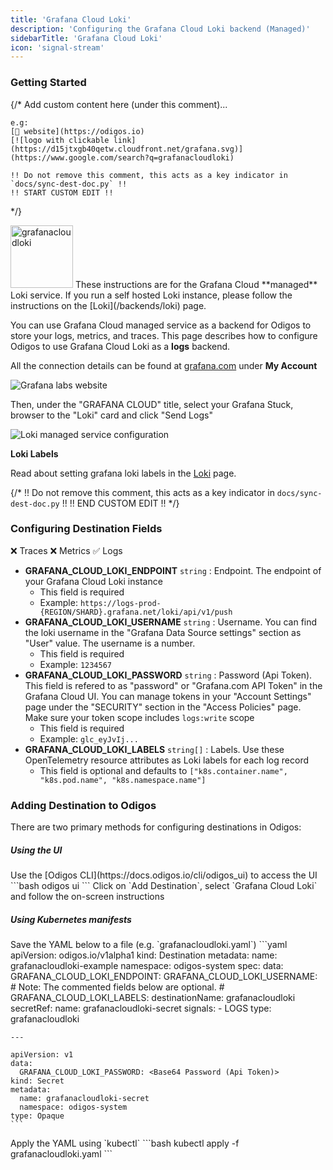 ```yaml
---
title: 'Grafana Cloud Loki'
description: 'Configuring the Grafana Cloud Loki backend (Managed)'
sidebarTitle: 'Grafana Cloud Loki'
icon: 'signal-stream'
---
```


### Getting Started

{/*
    Add custom content here (under this comment)...

    e.g:
    [🔗 website](https://odigos.io)
    [![logo with clickable link](https://d15jtxgb40qetw.cloudfront.net/grafana.svg)](https://www.google.com/search?q=grafanacloudloki)

    !! Do not remove this comment, this acts as a key indicator in `docs/sync-dest-doc.py` !!
    !! START CUSTOM EDIT !!
*/}

<img src='https://d15jtxgb40qetw.cloudfront.net/grafana.svg' alt='grafanacloudloki' width="100" height="100" className="not-prose" />

<Note>
  These instructions are for the Grafana Cloud **managed** Loki service. If you run a self hosted Loki instance, please follow the instructions on the [Loki](/backends/loki) page.
</Note>

You can use Grafana Cloud managed service as a backend for Odigos to store your logs, metrics, and traces. This page describes how to configure Odigos to use Grafana Cloud Loki as a **logs** backend.

All the connection details can be found at [grafana.com](https://grafana.com) under **My Account**

<Frame>
  <img src="/backends/images/grafanacloud1.png" alt="Grafana labs website" />
</Frame>

Then, under the "GRAFANA CLOUD" title, select your Grafana Stuck, browser to the "Loki" card and click "Send Logs"

<Frame>
  <img src="/backends/images/grafanacloud2.png" alt="Loki managed service configuration" />
</Frame>

**Loki Labels**

Read about setting grafana loki labels in the [Loki](/backends/loki#loki-labels) page.

{/*
    !! Do not remove this comment, this acts as a key indicator in `docs/sync-dest-doc.py` !!
    !! END CUSTOM EDIT !!
*/}

### Configuring Destination Fields

<Accordion title="Supported Signals:">
  ❌ Traces
  ❌ Metrics
  ✅ Logs
</Accordion>

- **GRAFANA_CLOUD_LOKI_ENDPOINT** `string` : Endpoint. The endpoint of your Grafana Cloud Loki instance
  - This field is required
  - Example: `https://logs-prod-{REGION/SHARD}.grafana.net/loki/api/v1/push`
- **GRAFANA_CLOUD_LOKI_USERNAME** `string` : Username. You can find the loki username in the "Grafana Data Source settings" section as "User" value. The username is a number.
  - This field is required
  - Example: `1234567`
- **GRAFANA_CLOUD_LOKI_PASSWORD** `string` : Password (Api Token). This field is refered to as "password" or "Grafana.com API Token" in the Grafana Cloud UI. You can manage tokens in your "Account Settings" page under the "SECURITY" section in the "Access Policies" page. Make sure your token scope includes `logs:write` scope
  - This field is required
  - Example: `glc_eyJvIj...`
- **GRAFANA_CLOUD_LOKI_LABELS** `string[]` : Labels. Use these OpenTelemetry resource attributes as Loki labels for each log record
  - This field is optional and defaults to `["k8s.container.name", "k8s.pod.name", "k8s.namespace.name"]`

### Adding Destination to Odigos

There are two primary methods for configuring destinations in Odigos:

##### **Using the UI**

<Steps>
  <Step>
    Use the [Odigos CLI](https://docs.odigos.io/cli/odigos_ui) to access the UI
    ```bash
    odigos ui
    ```
  </Step>
  <Step>
    Click on `Add Destination`, select `Grafana Cloud Loki` and follow the on-screen instructions
  </Step>
</Steps>

##### **Using Kubernetes manifests**

<Steps>
  <Step>
    Save the YAML below to a file (e.g. `grafanacloudloki.yaml`)
    ```yaml
    apiVersion: odigos.io/v1alpha1
    kind: Destination
    metadata:
      name: grafanacloudloki-example
      namespace: odigos-system
    spec:
      data:
        GRAFANA_CLOUD_LOKI_ENDPOINT: <Endpoint>
        GRAFANA_CLOUD_LOKI_USERNAME: <Username>
        # Note: The commented fields below are optional.
        # GRAFANA_CLOUD_LOKI_LABELS: <Labels>
      destinationName: grafanacloudloki
      secretRef:
        name: grafanacloudloki-secret
      signals:
      - LOGS
      type: grafanacloudloki

    ---

    apiVersion: v1
    data:
      GRAFANA_CLOUD_LOKI_PASSWORD: <Base64 Password (Api Token)>
    kind: Secret
    metadata:
      name: grafanacloudloki-secret
      namespace: odigos-system
    type: Opaque
    ```
  </Step>
  <Step>
    Apply the YAML using `kubectl`
    ```bash
    kubectl apply -f grafanacloudloki.yaml
    ```
  </Step>
</Steps>